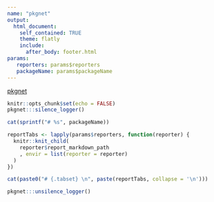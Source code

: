 ```yaml
---
name: "pkgnet"
output:
  html_document:
    self_contained: TRUE
    theme: flatly
    include:
      after_body: footer.html
params:
   reporters: params$reporters
   packageName: params$packageName
---
```


<!-- This is HTML code for the header at the top of the page -->
<nav class="navbar navbar-expand-lg navbar-dark bg-primary">
  <a class="navbar-brand" href="http://uptakeopensource.github.io/pkgnet">pkgnet</a>
</nav>

```r
knitr::opts_chunk$set(echo = FALSE)
pkgnet:::silence_logger()
```

```r
cat(sprintf("# %s", packageName))
```

```r
reportTabs <- lapply(params$reporters, function(reporter) {
  knitr::knit_child(
    reporter$report_markdown_path
    , envir = list(reporter = reporter)
  )
})
```

```r
cat(paste0("# {.tabset} \n", paste(reportTabs, collapse = '\n')))
```

```r
pkgnet:::unsilence_logger()
```
